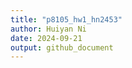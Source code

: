 ```yaml
---
title: "p8105_hw1_hn2453"
author: Huiyan Ni
date: 2024-09-21
output: github_document
---
```



```r

```

